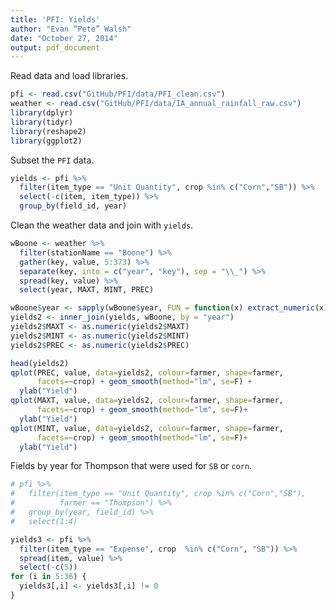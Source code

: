 ```yaml
---
title: 'PFI: Yields'
author: "Evan “Pete” Walsh"
date: "October 27, 2014"
output: pdf_document
---
```


\subsection*{Yields for SB and Corn in acre buschel per pound.}

Read data and load libraries.

```r
pfi <- read.csv("GitHub/PFI/data/PFI_clean.csv")
weather <- read.csv("GitHub/PFI/data/IA_annual_rainfall_raw.csv")
library(dplyr)
library(tidyr)
library(reshape2)
library(ggplot2)
```

Subset the ```PFI``` data.

```r
yields <- pfi %>%
  filter(item_type == "Unit Quantity", crop %in% c("Corn","SB")) %>%
  select(-c(item, item_type)) %>%
  group_by(field_id, year)
```

Clean the weather data and join with ```yields```.

```r
wBoone <- weather %>%
  filter(stationName == "Boone") %>% 
  gather(key, value, 5:373) %>%
  separate(key, into = c("year", "key"), sep = "\\_") %>%
  spread(key, value) %>%
  select(year, MAXT, MINT, PREC)

wBoone$year <- sapply(wBoone$year, FUN = function(x) extract_numeric(x))
yields2 <- inner_join(yields, wBoone, by = "year")
yields2$MAXT <- as.numeric(yields2$MAXT)
yields2$MINT <- as.numeric(yields2$MINT)
yields2$PREC <- as.numeric(yields2$PREC)
```

```r
head(yields2)
qplot(PREC, value, data=yields2, colour=farmer, shape=farmer,
      facets=~crop) + geom_smooth(method="lm", se=F) +
  ylab("Yield")
qplot(MAXT, value, data=yields2, colour=farmer, shape=farmer,
      facets=~crop) + geom_smooth(method="lm", se=F)+
  ylab("Yield")
qplot(MINT, value, data=yields2, colour=farmer, shape=farmer,
      facets=~crop) + geom_smooth(method="lm", se=F)+
  ylab("Yield")
```

Fields by year for Thompson that were used for ```SB``` or ```corn```.

```r
# pfi %>% 
#   filter(item_type == "Unit Quantity", crop %in% c("Corn","SB"),
#          farmer == "Thompson") %>%
#   group_by(year, field_id) %>%
#   select(1:4)
```

```r
yields3 <- pfi %>%
  filter(item_type == "Expense", crop  %in% c("Corn", "SB")) %>% 
  spread(item, value) %>% 
  select(-c(5))
for (i in 5:36) {
  yields3[,i] <- yields3[,i] != 0
}
```
